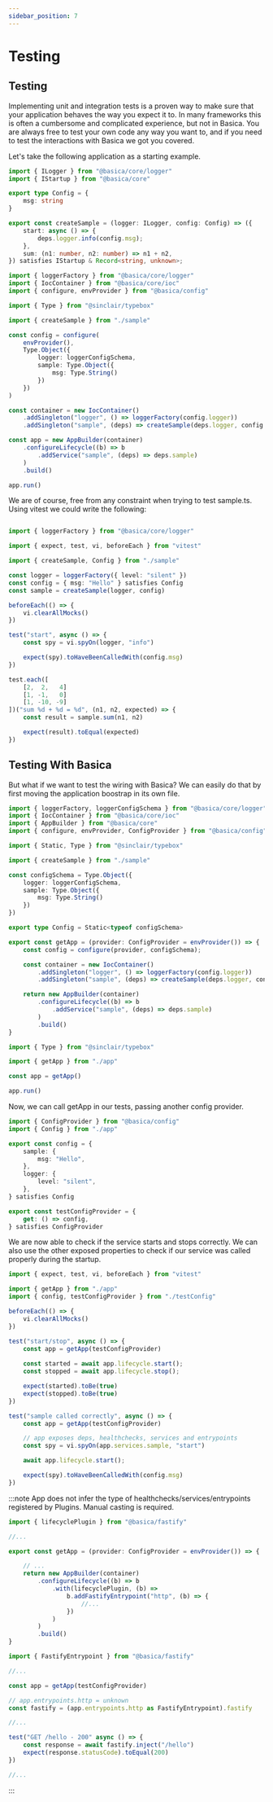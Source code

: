 ```yaml
---
sidebar_position: 7
---
```



# Testing

## Testing

Implementing unit and integration tests is a proven way to make sure that your application behaves the way you expect it to.
In many frameworks this is often a cumbersome and complicated experience, but not in Basica.
You are always free to test your own code any way you want to, and if you need to test the interactions with Basica we got you covered.

Let's take the following application as a starting example.

```ts title="sample.ts"
import { ILogger } from "@basica/core/logger"
import { IStartup } from "@basica/core"

export type Config = {
    msg: string
}

export const createSample = (logger: ILogger, config: Config) => ({
    start: async () => {
        deps.logger.info(config.msg);
    },
    sum: (n1: number, n2: number) => n1 + n2,
}) satisfies IStartup & Record<string, unknown>;

```

```ts title="index.ts"
import { loggerFactory } from "@basica/core/logger"
import { IocContainer } from "@basica/core/ioc"
import { configure, envProvider } from "@basica/config"

import { Type } from "@sinclair/typebox"

import { createSample } from "./sample"

const config = configure(
    envProvider(),
    Type.Object({
        logger: loggerConfigSchema,
        sample: Type.Object({
            msg: Type.String()
        })
    })
)

const container = new IocContainer()
    .addSingleton("logger", () => loggerFactory(config.logger))
    .addSingleton("sample", (deps) => createSample(deps.logger, config.sample))

const app = new AppBuilder(container)
    .configureLifecycle((b) => b
        .addService("sample", (deps) => deps.sample)
    )
    .build()

app.run()
```

We are of course, free from any constraint when trying to test sample.ts. Using vitest we could write the following:

```ts title="sample.test.ts"

import { loggerFactory } from "@basica/core/logger"

import { expect, test, vi, beforeEach } from "vitest"

import { createSample, Config } from "./sample"

const logger = loggerFactory({ level: "silent" })
const config = { msg: "Hello" } satisfies Config
const sample = createSample(logger, config)

beforeEach(() => {
    vi.clearAllMocks()
})

test("start", async () => {
    const spy = vi.spyOn(logger, "info")

    expect(spy).toHaveBeenCalledWith(config.msg)
})

test.each([
    [2,  2,   4]
    [1, -1,   0]
    [1, -10, -9]
])("sum %d + %d = %d", (n1, n2, expected) => {
    const result = sample.sum(n1, n2) 

    expect(result).toEqual(expected)
})

```

## Testing With Basica

But what if we want to test the wiring with Basica?
We can easily do that by first moving the application boostrap in its own file.

```ts title="app.ts"
import { loggerFactory, loggerConfigSchema } from "@basica/core/logger"
import { IocContainer } from "@basica/core/ioc"
import { AppBuilder } from "@basica/core"
import { configure, envProvider, ConfigProvider } from "@basica/config"

import { Static, Type } from "@sinclair/typebox"

import { createSample } from "./sample"

const configSchema = Type.Object({
    logger: loggerConfigSchema,
    sample: Type.Object({
        msg: Type.String()
    })
})

export type Config = Static<typeof configSchema>

export const getApp = (provider: ConfigProvider = envProvider()) => {
    const config = configure(provider, configSchema);

    const container = new IocContainer()
        .addSingleton("logger", () => loggerFactory(config.logger))
        .addSingleton("sample", (deps) => createSample(deps.logger, config.sample))

    return new AppBuilder(container)
        .configureLifecycle((b) => b
            .addService("sample", (deps) => deps.sample)
        )
        .build()
}
```

```ts title="index.ts"
import { Type } from "@sinclair/typebox"

import { getApp } from "./app"

const app = getApp()

app.run()
```

Now, we can call getApp in our tests, passing another config provider.

```ts title="testConfig.ts"
import { ConfigProvider } from "@basica/config"
import { Config } from "./app"

export const config = {
    sample: {
        msg: "Hello",
    },
    logger: {
        level: "silent",
    },
} satisfies Config

export const testConfigProvider = {
    get: () => config,
} satisfies ConfigProvider
```

We are now able to check if the service starts and stops correctly.
We can also use the other exposed properties to check if our service was called properly during the startup.

```ts title="app.test.ts"
import { expect, test, vi, beforeEach } from "vitest"

import { getApp } from "./app"
import { config, testConfigProvider } from "./testConfig"

beforeEach(() => {
    vi.clearAllMocks()
})

test("start/stop", async () => {
    const app = getApp(testConfigProvider)
    
    const started = await app.lifecycle.start();
    const stopped = await app.lifecycle.stop();

    expect(started).toBe(true)
    expect(stopped).toBe(true)
})

test("sample called correctly", async () => {
    const app = getApp(testConfigProvider)

    // app exposes deps, healthchecks, services and entrypoints
    const spy = vi.spyOn(app.services.sample, "start")

    await app.lifecycle.start();

    expect(spy).toHaveBeenCalledWith(config.msg)
})

```

:::note
App does not infer the type of healthchecks/services/entrypoints registered by Plugins. Manual casting is required.

```ts title="app.ts"
import { lifecyclePlugin } from "@basica/fastify"

//...

export const getApp = (provider: ConfigProvider = envProvider()) => {

    // ...
    return new AppBuilder(container)
        .configureLifecycle((b) => b
            .with(lifecyclePlugin, (b) => 
                b.addFastifyEntrypoint("http", (b) => {
                    //...
                })
            )
        )
        .build()
}
```

```ts title="app.test.ts"
import { FastifyEntrypoint } from "@basica/fastify"

//...

const app = getApp(testConfigProvider)

// app.entrypoints.http = unknown
const fastify = (app.entrypoints.http as FastifyEntrypoint).fastify

//...

test("GET /hello - 200" async () => {
    const response = await fastify.inject("/hello")
    expect(response.statusCode).toEqual(200)
})

//...
```
:::